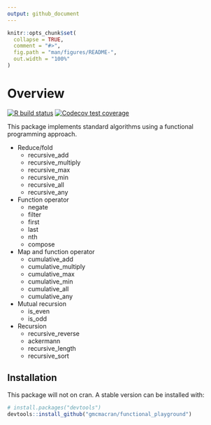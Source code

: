 ```yaml
---
output: github_document
---
```


<!-- README.md is generated from README.Rmd. Please edit that file -->

```r
knitr::opts_chunk$set(
  collapse = TRUE,
  comment = "#>",
  fig.path = "man/figures/README-",
  out.width = "100%"
)
```

# Overview

<!-- badges: start -->
[![R build status](https://github.com/gmcmacran/functional_playground/workflows/R-CMD-check/badge.svg)](https://github.com/gmcmacran/functional_playground/actions)
[![Codecov test coverage](https://codecov.io/gh/gmcmacran/functional_playground/branch/main/graph/badge.svg)](https://codecov.io/gh/gmcmacran/functional_playground?branch=master)
<!-- badges: end -->

This package implements standard algorithms using a functional programming approach.

* Reduce/fold
  + recursive_add
  + recursive_multiply
  + recursive_max
  + recursive_min
  + recursive_all
  + recursive_any
* Function operator
  + negate
  + filter
  + first
  + last
  + nth
  + compose
* Map and function operator
  + cumulative_add
  + cumulative_multiply
  + cumulative_max
  + cumulative_min
  + cumulative_all
  + cumulative_any
* Mutual recursion
  + is_even
  + is_odd
* Recursion
  + recursive_reverse
  + ackermann
  + recursive_length
  + recursive_sort


## Installation

This package will not on cran. A stable version can be installed with:

``` r
# install.packages("devtools")
devtools::install_github("gmcmacran/functional_playground")
```
